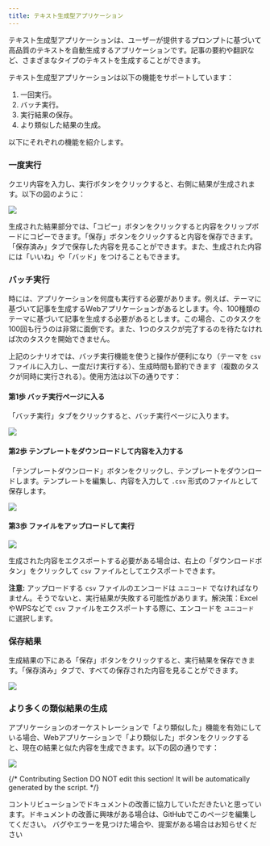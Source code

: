 ```yaml
---
title: テキスト生成型アプリケーション
---
```



テキスト生成型アプリケーションは、ユーザーが提供するプロンプトに基づいて高品質のテキストを自動生成するアプリケーションです。記事の要約や翻訳など、さまざまなタイプのテキストを生成することができます。

テキスト生成型アプリケーションは以下の機能をサポートしています：

1. 一回実行。
2. バッチ実行。
3. 実行結果の保存。
4. より類似した結果の生成。

以下にそれぞれの機能を紹介します。

### 一度実行

クエリ内容を入力し、実行ボタンをクリックすると、右側に結果が生成されます。以下の図のように：

![](https://assets-docs.dify.ai/dify-enterprise-mintlify/jp/guides/application-publishing/launch-your-webapp-quickly/4c5380cf71066d933082f7c30deacb01.png)

生成された結果部分では、「コピー」ボタンをクリックすると内容をクリップボードにコピーできます。「保存」ボタンをクリックすると内容を保存できます。「保存済み」タブで保存した内容を見ることができます。また、生成された内容には「いいね」や「バッド」をつけることもできます。

### バッチ実行

時には、アプリケーションを何度も実行する必要があります。例えば、テーマに基づいて記事を生成するWebアプリケーションがあるとします。今、100種類のテーマに基づいて記事を生成する必要があるとします。この場合、このタスクを100回も行うのは非常に面倒です。また、1つのタスクが完了するのを待たなければ次のタスクを開始できません。

上記のシナリオでは、バッチ実行機能を使うと操作が便利になり（テーマを `csv` ファイルに入力し、一度だけ実行する）、生成時間も節約できます（複数のタスクが同時に実行される）。使用方法は以下の通りです：

#### 第1歩 バッチ実行ページに入る

「バッチ実行」タブをクリックすると、バッチ実行ページに入ります。

![](https://assets-docs.dify.ai/dify-enterprise-mintlify/jp/guides/application-publishing/launch-your-webapp-quickly/c8381ab7fad14a54c86835dc4b1b6b5d.png)

#### 第2歩 テンプレートをダウンロードして内容を入力する

「テンプレートダウンロード」ボタンをクリックし、テンプレートをダウンロードします。テンプレートを編集し、内容を入力して `.csv` 形式のファイルとして保存します。

![](https://assets-docs.dify.ai/dify-enterprise-mintlify/jp/guides/application-publishing/launch-your-webapp-quickly/bae4859c5cb7404ce901b7979237bb93.png)

#### 第3歩 ファイルをアップロードして実行

![](https://assets-docs.dify.ai/dify-enterprise-mintlify/jp/guides/application-publishing/launch-your-webapp-quickly/fc84f62f41c12e14ff85b29e6bf43d27.png)

生成された内容をエクスポートする必要がある場合は、右上の「ダウンロードボタン」をクリックして `csv` ファイルとしてエクスポートできます。

**注意:** アップロードする `csv` ファイルのエンコードは `ユニコード` でなければなりません。そうでないと、実行結果が失敗する可能性があります。解決策：ExcelやWPSなどで `csv` ファイルをエクスポートする際に、エンコードを `ユニコード` に選択します。

### 保存結果

生成結果の下にある「保存」ボタンをクリックすると、実行結果を保存できます。「保存済み」タブで、すべての保存された内容を見ることができます。

![](https://assets-docs.dify.ai/dify-enterprise-mintlify/jp/guides/application-publishing/launch-your-webapp-quickly/3cdd15e87aa1f1aae9f6abadb0f16d1f.png)

### より多くの類似結果の生成

アプリケーションのオーケストレーションで「より類似した」機能を有効にしている場合、Webアプリケーションで「より類似した」ボタンをクリックすると、現在の結果と似た内容を生成できます。以下の図の通りです：

![](https://assets-docs.dify.ai/dify-enterprise-mintlify/jp/guides/application-publishing/launch-your-webapp-quickly/65fb111d8e89a8f7b761859265e42f0a.png)

{/*
Contributing Section
DO NOT edit this section!
It will be automatically generated by the script.
*/}

<CardGroup cols="2">
    <Card
        title="このページを編集する"
        icon="pen-to-square"
        href="https://github.com/langgenius/dify-docs-mintlify/edit/main/ja-jp/guides/application-publishing/launch-your-webapp-quickly/text-generator.mdx"
    >
        コントリビューションでドキュメントの改善に協力していただきたいと思っています。ドキュメントの改善に興味がある場合は、GitHubでこのページを編集してください。
    </Card>
    <Card
        title="問題を報告する"
        icon="github"
        href="https://github.com/langgenius/dify-docs-mintlify/issues/new?title=ドキュメントの問題%3A%20genera&body=%23%23%20問題の説明%0A%3C%21--%20発見した問題について簡単に説明してください%20--%3E%0A%0A%23%23%20ページリンク%0Ahttps%3A%2F%2Fgithub.com%2Flanggenius%2Fdify-docs-mintlify%2Fblob%2Fmain%2Fja-jp/guides/application-publishing/launch-your-webapp-quickly%2Ftext-generator.mdx%0A%0A%23%23%20提案される変更%0A%3C%21--%20特定の変更案がある場合は、ここで説明してください%20--%3E%0A%0A%3C%21--%20ドキュメントの品質向上にご協力いただきありがとうございます！%20--%3E"
    >
        バグやエラーを見つけた場合や、提案がある場合はお知らせください
    </Card>
</CardGroup>
